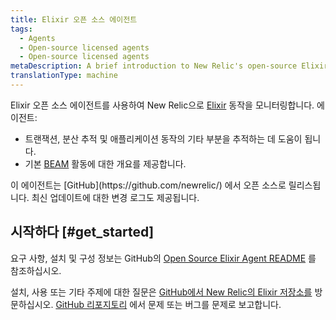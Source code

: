 ```yaml
---
title: Elixir 오픈 소스 에이전트
tags:
  - Agents
  - Open-source licensed agents
  - Open-source licensed agents
metaDescription: A brief introduction to New Relic's open-source Elixir agent.
translationType: machine
---
```


Elixir 오픈 소스 에이전트를 사용하여 New Relic으로 [Elixir](https://github.com/newrelic/elixir_agent) 동작을 모니터링합니다. 에이전트:

* 트랜잭션, 분산 추적 및 애플리케이션 동작의 기타 부분을 추적하는 데 도움이 됩니다.
* 기본 [BEAM](http://erlang.org/faq/implementations.html#idp32950544) 활동에 대한 개요를 제공합니다.

<Callout variant="tip">
  이 에이전트는 [GitHub](https://github.com/newrelic/) 에서 오픈 소스로 릴리스됩니다. 최신 업데이트에 대한 변경 로그도 제공됩니다.
</Callout>

## 시작하다 [#get_started]

요구 사항, 설치 및 구성 정보는 GitHub의 [Open Source Elixir Agent README](https://github.com/newrelic/elixir_agent/blob/master/README.md) 를 참조하십시오.

설치, 사용 또는 기타 주제에 대한 질문은 [GitHub에서 New Relic의 Elixir 저장소를](https://discuss.newrelic.com/t/introducing-new-relic-s-open-source-elixir-agent/58566) 방문하십시오. [GitHub 리포지토리](https://github.com/newrelic/elixir_agent/issues) 에서 문제 또는 버그를 문제로 보고합니다.